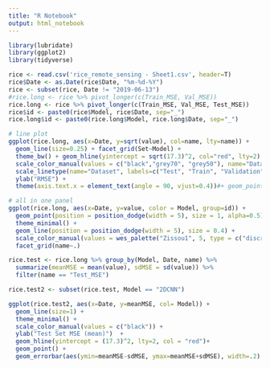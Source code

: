```yaml
---
title: "R Notebook"
output: html_notebook
---
```


```r
library(lubridate)
library(ggplot2)
library(tidyverse)

rice <- read.csv('rice_remote_sensing - Sheet1.csv', header=T)
rice$Date <- as.Date(rice$Date, "%m-%d-%Y")
rice <- subset(rice, Date != "2019-06-13")
#rice.long <- rice %>% pivot_longer(c(Train_MSE, Val_MSE))
rice.long <- rice %>% pivot_longer(c(Train_MSE, Val_MSE, Test_MSE))
rice$id <- paste0(rice$Model, rice$Date, sep="_")
rice.long$id <- paste0(rice.long$Model, rice.long$Date, sep="_")

# line plot
ggplot(rice.long, aes(x=Date, y=sqrt(value), col=name, lty=name)) + 
  geom_line(size=0.25) + facet_grid(Set~Model) + 
  theme_bw() + geom_hline(yintercept = sqrt(17.3)^2, col="red", lty=2) + 
  scale_color_manual(values = c("black","grey70", "grey50"), name="Dataset", labels=c("Test", "Train", "Validation")) + 
  scale_linetype(name="Dataset", labels=c("Test", "Train", "Validation")) + 
  ylab("RMSE") + 
  theme(axis.text.x = element_text(angle = 90, vjust=0.4))#+ geom_point(size=0.3)

# all in one panel
ggplot(rice.long, aes(x=Date, y=value, color = Model, group=id)) + 
  geom_point(position = position_dodge(width = 5), size = 1, alpha=0.5) +
  theme_minimal() +
  geom_line(position = position_dodge(width = 5), size = 0.4) +
  scale_color_manual(values = wes_palette("Zissou1", 5, type = c("discrete"))) +
  facet_grid(name~.)

```
```r
rice.test <- rice.long %>% group_by(Model, Date, name) %>% 
  summarize(meanMSE = mean(value), sdMSE = sd(value)) %>%
  filter(name == "Test_MSE")

rice.test2 <- subset(rice.test, Model == "2DCNN")

ggplot(rice.test2, aes(x=Date, y=meanMSE, col= Model)) + 
  geom_line(size=1) + 
  theme_minimal() + 
  scale_color_manual(values = c("black")) + 
  ylab("Test Set MSE (mean)")  + 
  geom_hline(yintercept = (17.3)^2, lty=2, col = "red")+
  geom_point() +
  geom_errorbar(aes(ymin=meanMSE-sdMSE, ymax=meanMSE+sdMSE), width=.2)
```



